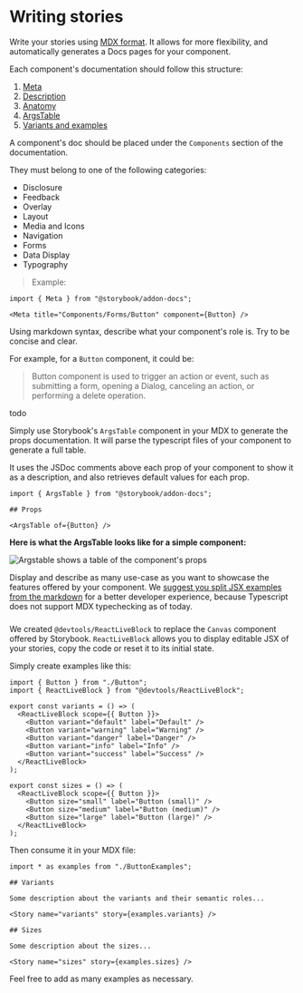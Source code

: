 

<Meta title="Contributing/Writing stories" />

# Writing stories

Write your stories using [MDX format](https://storybook.js.org/docs/react/api/mdx). It allows for more flexibility, and automatically generates a Docs pages for your component.

Each component's documentation should follow this structure:

1. [Meta](#meta)
2. [Description](#description)
3. [Anatomy](#anatomy)
4. [ArgsTable](#argstable)
5. [Variants and examples](#variants-and-examples)

<StoryHeading label="Meta" />

A component's doc should be placed under the `Components` section of the documentation.

They must belong to one of the following categories:

- Disclosure
- Feedback
- Overlay
- Layout
- Media and Icons
- Navigation
- Forms
- Data Display
- Typography

> Example:

```
import { Meta } from "@storybook/addon-docs";

<Meta title="Components/Forms/Button" component={Button} />
```

<StoryHeading label="Description" />

Using markdown syntax, describe what your component's role is. Try to be concise and clear.

For example, for a `Button` component, it could be:

> Button component is used to trigger an action or event, such as submitting a form, opening a Dialog, canceling an action, or performing a delete operation.

<StoryHeading label="Anatomy" />

todo

<StoryHeading label="ArgsTable" />

Simply use Storybook's `ArgsTable` component in your MDX to generate the props documentation.
It will parse the typescript files of your component to generate a full table.

It uses the JSDoc comments above each prop of your component to show it as a description, and also retrieves default values for each prop.

```
import { ArgsTable } from "@storybook/addon-docs";

## Props

<ArgsTable of={Button} />
```

**Here is what the ArgsTable looks like for a simple component:**

<img
  width={800}
  src={ArgstableImg}
  alt="Argstable shows a table of the component's props"
/>

<StoryHeading label="Variants and examples" />

Display and describe as many use-case as you want to showcase the features offered by your component.
We [suggest you split JSX examples from the markdown](https://github.com/storybookjs/storybook/blob/next/code/addons/docs/docs/recipes.md#csf-stories-with-mdx-docs) for a better developer experience, because Typescript does not support MDX typechecking as of today.

###

<StoryHeading label="Live editable example" heading="h3" />

We created `@devtools/ReactLiveBlock` to replace the `Canvas` component offered by Storybook.
`ReactLiveBlock` allows you to display editable JSX of your stories, copy the code or reset it to its initial state.

Simply create examples like this:

```
import { Button } from "./Button";
import { ReactLiveBlock } from "@devtools/ReactLiveBlock";

export const variants = () => (
  <ReactLiveBlock scope={{ Button }}>
    <Button variant="default" label="Default" />
    <Button variant="warning" label="Warning" />
    <Button variant="danger" label="Danger" />
    <Button variant="info" label="Info" />
    <Button variant="success" label="Success" />
  </ReactLiveBlock>
);

export const sizes = () => (
  <ReactLiveBlock scope={{ Button }}>
    <Button size="small" label="Button (small)" />
    <Button size="medium" label="Button (medium)" />
    <Button size="large" label="Button (large)" />
  </ReactLiveBlock>
);
```

Then consume it in your MDX file:

```
import * as examples from "./ButtonExamples";

## Variants

Some description about the variants and their semantic roles...

<Story name="variants" story={examples.variants} />

## Sizes

Some description about the sizes...

<Story name="sizes" story={examples.sizes} />
```

Feel free to add as many examples as necessary.
